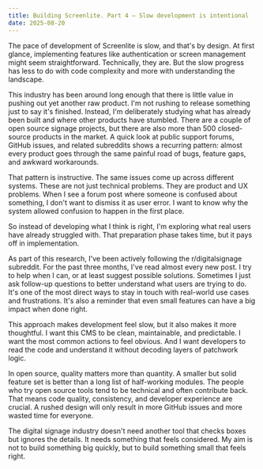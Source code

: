 ```yaml
---
title: Building Screenlite. Part 4 – Slow development is intentional  
date: 2025-08-20
---
```


The pace of development of Screenlite is slow, and that's by design. At first glance, implementing features like authentication or screen management might seem straightforward. Technically, they are. But the slow progress has less to do with code complexity and more with understanding the landscape.

This industry has been around long enough that there is little value in pushing out yet another raw product. I'm not rushing to release something just to say it's finished. Instead, I'm deliberately studying what has already been built and where other products have stumbled. There are a couple of open source signage projects, but there are also more than 500 closed-source products in the market. A quick look at public support forums, GitHub issues, and related subreddits shows a recurring pattern: almost every product goes through the same painful road of bugs, feature gaps, and awkward workarounds.

That pattern is instructive. The same issues come up across different systems. These are not just technical problems. They are product and UX problems. When I see a forum post where someone is confused about something, I don't want to dismiss it as user error. I want to know why the system allowed confusion to happen in the first place.

So instead of developing what I think is right, I'm exploring what real users have already struggled with. That preparation phase takes time, but it pays off in implementation.

As part of this research, I've been actively following the r/digitalsignage subreddit. For the past three months, I've read almost every new post. I try to help when I can, or at least suggest possible solutions. Sometimes I just ask follow-up questions to better understand what users are trying to do. It's one of the most direct ways to stay in touch with real-world use cases and frustrations. It's also a reminder that even small features can have a big impact when done right.

This approach makes development feel slow, but it also makes it more thoughtful. I want this CMS to be clean, maintainable, and predictable. I want the most common actions to feel obvious. And I want developers to read the code and understand it without decoding layers of patchwork logic.

In open source, quality matters more than quantity. A smaller but solid feature set is better than a long list of half-working modules. The people who try open source tools tend to be technical and often contribute back. That means code quality, consistency, and developer experience are crucial. A rushed design will only result in more GitHub issues and more wasted time for everyone.

The digital signage industry doesn't need another tool that checks boxes but ignores the details. It needs something that feels considered. My aim is not to build something big quickly, but to build something small that feels right.